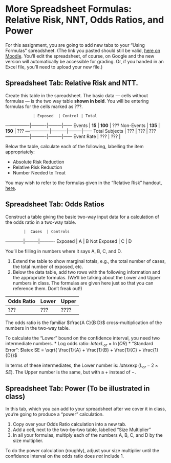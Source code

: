 More Spreadsheet Formulas: Relative Risk, NNT, Odds Ratios, and Power
========================================================

For this assignment, you are going to add new tabs to your "Using Formulas" spreadsheet.  (The link you pasted should still be valid, [here on Moodle](https://moodle.macalester.edu/mod/assign/view.php?id=19092).  You'll edit the spreadsheet, of course, on Google and the new version will automatically be accessible for grading.  Or, if you handed in an Excel file, you'll need to upload your new file.)

**Spreadsheet Tab**: Relative Risk and NTT.
------------------------

Create this table in the spreadsheet.  The basic data --- cells without formulas --- is the two way table **shown in bold**.  You will be entering formulas for the cells marked as ???. 

                | Exposed  | Control | Total
----------------|----------|---------|------
Events          | **15**   | **100** | ???
Non-Events      | **135**  | **150** | ???
----------------|----------|---------|------
Total Subjects  |  ???     | ???     | ???
----------------|----------|---------|------
Event Rate      |  ???     | ???     | 


Below the table,  calculate each of the following, labelling the item appropriately:

* Absolute Risk Reduction
* Relative Risk Reduction
* Number Needed to Treat

You may wish to refer to the formulas given in the "Relative Risk" handout, [here](../Public/Activities/relative-risk-nnt.pdf).

**Spreadsheet Tab**: Odds Ratios
--------------------------------

Construct a table giving the basic two-way input data for a calculation of the odds ratio in a two-way table.

            |  Cases  | Controls 
------------|---------|----------
Exposed     |  A      | B
Not Exposed | C       | D

You'll be filling in numbers where it says A, B, C, and D.

1. Extend the table to show marginal totals, e.g., the total number of cases, the total number of exposed, etc.
2. Below the data table, add two rows with the following information and the appropriate formulas.  (We'll be talking about the Lower and Upper numbers in class.  The formulas are given here just so that you can reference them.  Don't freak out!)

Odds Ratio |  Lower | Upper
-----------|--------|-------
  ???      |  ???   | ????
  
The odds ratio is the familiar $\frac{A C}{B D}$ cross-multiplication of the numbers in the two-way table.

To calculate the "Lower" bound on the confidence interval, you need two intermediate numbers.
* Log odds ratio: $latex L_{or} = \ln(OR)$
* "Standard Error": $latex SE = \sqrt{ \frac{1}{A} + \frac{1}{B} + \frac{1}{C} + \frac{1}{D}}$

In terms of these intermediates, the Lower number is:
$latex \exp( L_{or} - 2\times SE)$.  The Upper number is the same, but with a $+$ instead of $-$.

Spreadsheet Tab: Power (To be illustrated in class)
----------------------------

In this tab, which you can add to your spreadsheet after we cover it in class, you're going to produce a "power" calculation.

1. Copy over your Odds Ratio calculation into a new tab.
2. Add a cell, next to the two-by-two table, labelled "Size Multiplier"
3. In all your formulas, multiply each of the numbers A, B, C, and D by the size multiplier.

To do the power calculation (roughly), adjust your size multiplier until the confidence interval on the odds ratio does *not* include 1.
 
